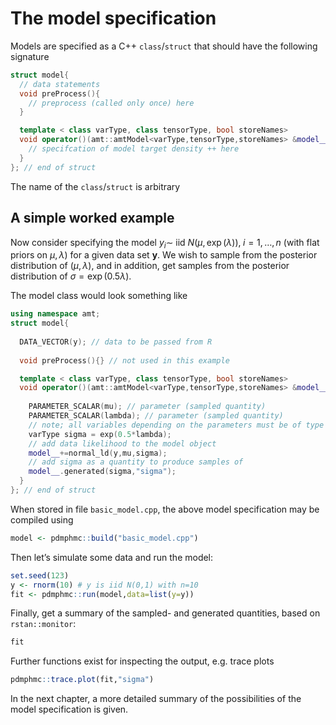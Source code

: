 # The model specification

Models are specified as a C++ `class`/`struct` that should have the following
signature

```cc
struct model{
  // data statements
  void preProcess(){
    // preprocess (called only once) here
  } 

  template < class varType, class tensorType, bool storeNames>
  void operator()(amt::amtModel<varType,tensorType,storeNames> &model__){
    // specifcation of model target density ++ here
  } 
}; // end of struct
```

The name of the `class`/`struct` is arbitrary

## A simple worked example {#simple-worked-example} 

Now consider specifying the model $y_i \sim$ iid $N(\mu,\exp(\lambda)),\;i=1,\dots,n$ (with
flat priors on $\mu,\lambda$) for a given data set $\mathbf y$. We wish to sample from the posterior distribution of $(\mu,\lambda)$, and in addition, get samples from the posterior distribution of $\sigma=\exp(0.5\lambda)$.

The model class would look something like
```cc
using namespace amt;
struct model{
  
  DATA_VECTOR(y); // data to be passed from R
  
  void preProcess(){} // not used in this example 

  template < class varType, class tensorType, bool storeNames>
  void operator()(amt::amtModel<varType,tensorType,storeNames> &model__){
    
    PARAMETER_SCALAR(mu); // parameter (sampled quantity)
    PARAMETER_SCALAR(lambda); // parameter (sampled quantity)
    // note; all variables depending on the parameters must be of type varType
    varType sigma = exp(0.5*lambda);
    // add data likelihood to the model object
    model__+=normal_ld(y,mu,sigma);
    // add sigma as a quantity to produce samples of
    model__.generated(sigma,"sigma");
  } 
}; // end of struct
```

When stored in file `basic_model.cpp`, the above model specification may be compiled using

```r
model <- pdmphmc::build("basic_model.cpp")
```

Then let's simulate some data and run the model:
```r
set.seed(123)
y <- rnorm(10) # y is iid N(0,1) with n=10
fit <- pdmphmc::run(model,data=list(y=y))
```

Finally, get a summary of the sampled- and generated quantities, based on `rstan::monitor`:
```r
fit
```

Further functions exist for inspecting the output, e.g. trace plots
```r
pdmphmc::trace.plot(fit,"sigma")
```

In the next chapter, a more detailed summary of the possibilities of the model specification is given.
